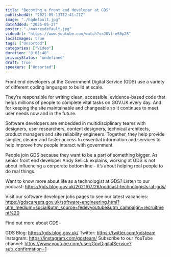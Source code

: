 ```yaml
---
title: "Becoming a front end developer at GDS"
publishedAt: "2021-09-13T12:41:21Z"
image: "./hqdefault.jpg"
dateAdded: "2025-05-27"
poster: "./maxresdefault.jpg"
videoUrl: "https://www.youtube.com/watch?v=JOVl-eS6p28"
localImages: true
tags: ["Unsorted"]
categories: ["Video"]
duration: "0:01:40"
privacyStatus: "undefined"
draft: true
speakers: ["Unsorted"]
---
```

Front end developers at the Government Digital Service (GDS) use a variety of different coding languages to build at scale. 

They’re responsible for writing clean, accessible, evidence-based code that helps millions of people to complete vital tasks on GOV.UK every day. And for keeping the site maintainable and changeable so it continues to meet user needs now and in the future.

Software developers are embedded in multidisciplinary teams with designers, user researchers, content designers, technical architects, product managers and site reliability engineers. Together, they help provide simpler, clearer and faster access to essential information and services to help improve how people interact with government.

People join GDS because they want to be a part of something bigger. As senior front end developer Andy Sellick explains, working at GDS is not about influencing a corporate bottom line - it’s about helping real people to do real things.

Want to know more about life as a technologist at GDS? Listen to our podcast: 
https://gds.blog.gov.uk/2021/07/26/podcast-technologists-at-gds/

Visit our software developer jobs pages to see our latest vacancies:
https://gdscareers.gov.uk/software-engineering.html?utm_medium=social&utm_source=fedevyoutube&utm_campaign=recruitment%20

Find out more about GDS:

GDS Blog: https://gds.blog.gov.uk/
Twitter: https://twitter.com/gdsteam 
Instagram: https://instagram.com/gdsteam/ 
Subscribe to our YouTube channel: 
https://www.youtube.com/user/GovDigitalService?sub_confirmation=1
